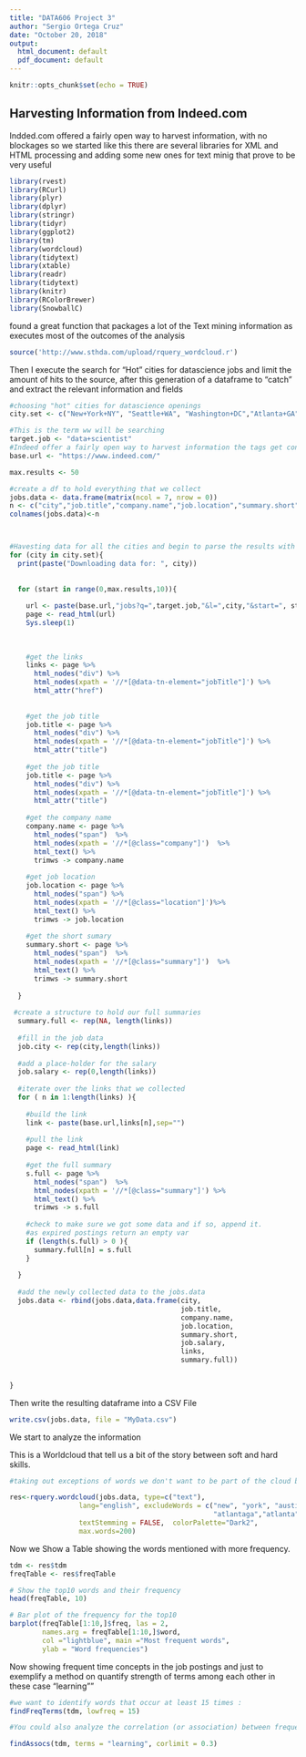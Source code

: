 ---
title: "DATA606 Project 3"
author: "Sergio Ortega Cruz"
date: "October 20, 2018"
output:
  html_document: default
  pdf_document: default
---

```{r setup, include=FALSE}
knitr::opts_chunk$set(echo = TRUE)
```

## Harvesting Information from Indeed.com

Indded.com offered a fairly open way to harvest information, with no blockages so we started like this there are several libraries for XML and HTML processing and adding some new ones for text minig that prove to be very useful

```{r libraries}
library(rvest)
library(RCurl)
library(plyr)
library(dplyr)
library(stringr)
library(tidyr)
library(ggplot2)
library(tm)
library(wordcloud)
library(tidytext)
library(xtable)
library(readr)
library(tidytext)
library(knitr)
library(RColorBrewer)
library(SnowballC)
```

found a great function that packages a lot of the Text mining information as executes most of the outcomes of the analysis

```{r mining}
source('http://www.sthda.com/upload/rquery_wordcloud.r')
```

Then I execute the search for "Hot" cities for datascience jobs and limit the amount of hits to the source, after this generation of a dataframe to "catch"  and extract the relevant information and fields

```{r extract}

#choosing "hot" cities for datascience openings
city.set <- c("New+York+NY", "Seattle+WA", "Washington+DC","Atlanta+GA","Boston+MA")

#This is the term ww will be searching
target.job <- "data+scientist"   
#Indeed offer a fairly open way to harvest information the tags get confusing
base.url <- "https://www.indeed.com/"

max.results <- 50

#create a df to hold everything that we collect
jobs.data <- data.frame(matrix(ncol = 7, nrow = 0))
n <- c("city","job.title","company.name","job.location","summary.short","salary","links,summary.full")
colnames(jobs.data)<-n



#Havesting data for all the cities and begin to parse the results with xpaths to extract interesting information 
for (city in city.set){
  print(paste("Downloading data for: ", city))
  
  
  for (start in range(0,max.results,10)){
    
    url <- paste(base.url,"jobs?q=",target.job,"&l=",city,"&start=", start ,sep="")
    page <- read_html(url)
    Sys.sleep(1)
    
   
    
    #get the links
    links <- page %>% 
      html_nodes("div") %>%
      html_nodes(xpath = '//*[@data-tn-element="jobTitle"]') %>%
      html_attr("href")
    
    
    #get the job title
    job.title <- page %>% 
      html_nodes("div") %>%
      html_nodes(xpath = '//*[@data-tn-element="jobTitle"]') %>%
      html_attr("title")
    
    #get the job title
    job.title <- page %>% 
      html_nodes("div") %>%
      html_nodes(xpath = '//*[@data-tn-element="jobTitle"]') %>%
      html_attr("title")
    
    #get the company name
    company.name <- page %>% 
      html_nodes("span")  %>% 
      html_nodes(xpath = '//*[@class="company"]')  %>% 
      html_text() %>%
      trimws -> company.name 
    
    #get job location
    job.location <- page %>% 
      html_nodes("span") %>% 
      html_nodes(xpath = '//*[@class="location"]')%>% 
      html_text() %>%
      trimws -> job.location
    
    #get the short sumary
    summary.short <- page %>% 
      html_nodes("span")  %>% 
      html_nodes(xpath = '//*[@class="summary"]')  %>% 
      html_text() %>%
      trimws -> summary.short 
    
  }
  
 #create a structure to hold our full summaries
  summary.full <- rep(NA, length(links))
  
  #fill in the job data
  job.city <- rep(city,length(links))
  
  #add a place-holder for the salary
  job.salary <- rep(0,length(links))
  
  #iterate over the links that we collected
  for ( n in 1:length(links) ){
    
    #build the link
    link <- paste(base.url,links[n],sep="")
    
    #pull the link
    page <- read_html(link)
    
    #get the full summary
    s.full <- page %>%
      html_nodes("span")  %>% 
      html_nodes(xpath = '//*[@class="summary"]') %>% 
      html_text() %>%
      trimws -> s.full
    
    #check to make sure we got some data and if so, append it.
    #as expired postings return an empty var
    if (length(s.full) > 0 ){
      summary.full[n] = s.full  
    } 
    
  }
  
  #add the newly collected data to the jobs.data
  jobs.data <- rbind(jobs.data,data.frame(city,
                                          job.title,
                                          company.name,
                                          job.location,
                                          summary.short,
                                          job.salary,
                                          links,
                                          summary.full))
  
  
}

```

Then write the resulting dataframe into a CSV File
```{r csv}
write.csv(jobs.data, file = "MyData.csv")
```

We start to analyze the information

This is a Worldcloud that tell us a bit of the story between soft and hard skills.

```{r analysis}

#taking out exceptions of words we don't want to be part of the cloud because they're not relevant

res<-rquery.wordcloud(jobs.data, type=c("text"), 
                 lang="english", excludeWords = c("new", "york", "austin","sanfrancisco", "san", "francisco","newyorkny","seattlewa","austintx","seattle","boston","data","scientist",
                                                  "atlantaga","atlanta","washingtondc","sanfranciscoca","washington","bostonma"), 
                 textStemming = FALSE,  colorPalette="Dark2",
                 max.words=200)

```

Now we Show a Table showing the words mentioned with more frequency.

```{r frequency}


tdm <- res$tdm
freqTable <- res$freqTable

# Show the top10 words and their frequency
head(freqTable, 10)

# Bar plot of the frequency for the top10
barplot(freqTable[1:10,]$freq, las = 2, 
        names.arg = freqTable[1:10,]$word,
        col ="lightblue", main ="Most frequent words",
        ylab = "Word frequencies")
```

Now showing frequent time concepts in the job postings and just to exemplify a method on quantify strength of terms among each other in these case "learning""

```{r terms}

#we want to identify words that occur at least 15 times :
findFreqTerms(tdm, lowfreq = 15)

#You could also analyze the correlation (or association) between frequent terms. The R code below identifies which words are associated with "learning" 

findAssocs(tdm, terms = "learning", corlimit = 0.3)



```


